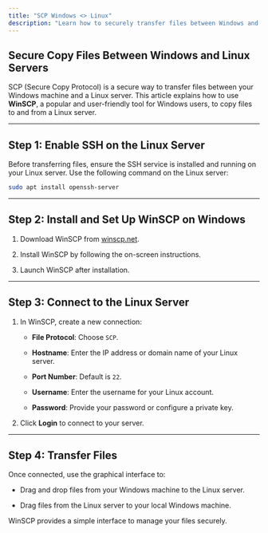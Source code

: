 ```yaml
---
title: "SCP Windows <> Linux"
description: "Learn how to securely transfer files between Windows and Linux servers using SCP and WinSCP. This guide simplifies file transfers with step-by-step instructions for both platforms."
---
```


## Secure Copy Files Between Windows and Linux Servers

SCP (Secure Copy Protocol) is a secure way to transfer files between your Windows machine and a Linux server. This article explains how to use **WinSCP**, a popular and user-friendly tool for Windows users, to copy files to and from a Linux server.

***

## Step 1: Enable SSH on the Linux Server

Before transferring files, ensure the SSH service is installed and running on your Linux server. Use the following command on the Linux server:

```bash
sudo apt install openssh-server
```

***

## Step 2: Install and Set Up WinSCP on Windows

1. Download WinSCP from [winscp.net](https://winscp.net/).

2. Install WinSCP by following the on-screen instructions.

3. Launch WinSCP after installation.

***

## Step 3: Connect to the Linux Server

1. In WinSCP, create a new connection:

   * **File Protocol**: Choose `SCP`.

   * **Hostname**: Enter the IP address or domain name of your Linux server.

   * **Port Number**: Default is `22`.

   * **Username**: Enter the username for your Linux account.

   * **Password**: Provide your password or configure a private key.

2. Click **Login** to connect to your server.

***

## Step 4: Transfer Files

Once connected, use the graphical interface to:

* Drag and drop files from your Windows machine to the Linux server.

* Drag files from the Linux server to your local Windows machine.

WinSCP provides a simple interface to manage your files securely.